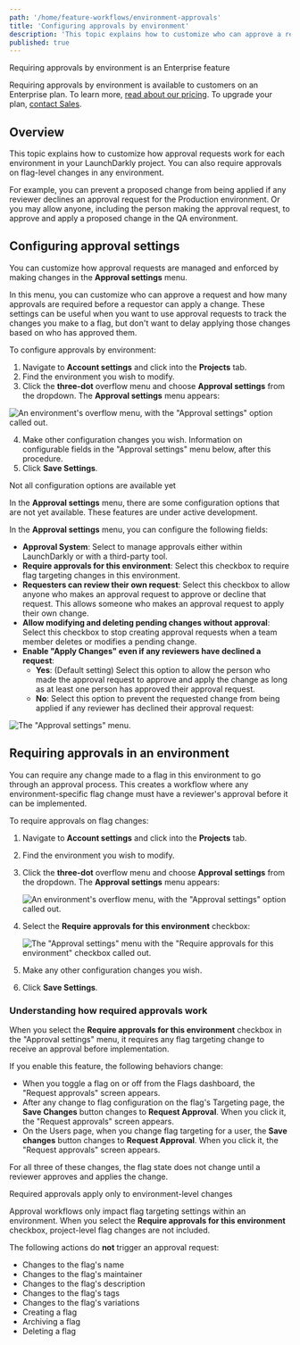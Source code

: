 ```yaml
---
path: '/home/feature-workflows/environment-approvals'
title: 'Configuring approvals by environment'
description: 'This topic explains how to customize who can approve a request for each environment in your LaunchDarkly project.'
published: true
---
```


<Callout intent="primary">
<CalloutTitle>Requiring approvals by environment is an Enterprise feature</CalloutTitle>
<CalloutDescription>

Requiring approvals by environment is available to customers on an Enterprise plan. To learn more, [read about our pricing](https://launchdarkly.com/pricing/). To upgrade your plan, [contact Sales](https://launchdarkly.com/contact-sales/).

  </CalloutDescription>
</Callout>

## Overview

This topic explains how to customize how approval requests work for each environment in your LaunchDarkly project. You can also require approvals on flag-level changes in any environment.

For example, you can prevent a proposed change from being applied if any reviewer declines an approval request for the Production environment. Or you may allow anyone, including the person making the approval request, to approve and apply a proposed change in the QA environment.

## Configuring approval settings

You can customize how approval requests are managed and enforced by making changes in the **Approval settings** menu.

In this menu, you can customize who can approve a request and how many approvals are required before a requestor can apply a change. These settings can be useful when you want to use approval requests to track the changes you make to a flag, but don't want to delay applying those changes based on who has approved them.

To configure approvals by environment:

1. Navigate to **Account settings** and click into the **Projects** tab.
2. Find the environment you wish to modify.
3. Click the **three-dot** overflow menu and choose **Approval settings** from the dropdown. The **Approval settings** menu appears:

![An environment's overflow menu, with the "Approval settings" option called out.](../../images/approvals-environment-overflow-callout.png)

4. Make other configuration changes you wish. Information on configurable fields in the "Approval settings" menu below, after this procedure.
6. Click **Save Settings**.

<Callout intent="alert">
<CalloutTitle>Not all configuration options are available yet</CalloutTitle>
<CalloutDescription>

In the **Approval settings** menu, there are some configuration options that are not yet available. These features are under active development.

</CalloutDescription>
</Callout>

In the **Approval settings** menu, you can configure the following fields:

* **Approval System**: Select to manage approvals either within LaunchDarkly or with a third-party tool.
* **Require approvals for this environment**: Select this checkbox to require flag targeting changes in this environment.
* **Requesters can review their own request**: Select this checkbox to allow anyone who makes an approval request to approve or decline that request. This allows someone who makes an approval request to apply their own change.
* **Allow modifying and deleting pending changes without approval**: Select this checkbox to stop creating approval requests when a team member deletes or modifies a pending change.
* **Enable "Apply Changes" even if any reviewers have declined a request**:
  * **Yes**: (Default setting) Select this option to allow the person who made the approval request to approve and apply the change as long as at least one person has approved their approval request.
  * **No**: Select this option to prevent the requested change from being applied if any reviewer has declined their approval request:

![The "Approval settings" menu.](../../images/approvals-approval-settings.png)

## Requiring approvals in an environment

You can require any change made to a flag in this environment to go through an approval process. This creates a workflow where any environment-specific flag change must have a reviewer's approval before it can be implemented.

To require approvals on flag changes:

1. Navigate to **Account settings** and click into the **Projects** tab.
2. Find the environment you wish to modify.
3. Click the **three-dot** overflow menu and choose **Approval settings** from the dropdown. The **Approval settings** menu appears:

    ![An environment's overflow menu, with the "Approval settings" option called out.](../../images/approvals-environment-overflow-callout.png)
4. Select the **Require approvals for this environment** checkbox:

    ![The "Approval settings" menu with the "Require approvals for this environment" checkbox called out.](../../images/approvals-settings-require-callout.png)

5. Make any other configuration changes you wish.
6. Click **Save Settings**.

### Understanding how required approvals work

When you select the **Require approvals for this environment** checkbox in the "Approval settings" menu, it requires any flag targeting change to receive an approval before implementation.

If you enable this feature, the following behaviors change:
* When you toggle a flag on or off from the Flags dashboard, the "Request approvals" screen appears.
* After any change to flag configuration on the flag's Targeting page, the **Save Changes** button changes to **Request Approval**. When you click it, the "Request approvals" screen appears.
* On the Users page, when you change flag targeting for a user, the **Save changes** button changes to **Request Approval**. When you click it, the "Request approvals" screen appears.

For all three of these changes, the flag state does not change until a reviewer approves and applies the change.

<Callout intent="alert">
<CalloutTitle>Required approvals apply only to environment-level changes</CalloutTitle>
<CalloutDescription>

Approval workflows only impact flag targeting settings within an environment. When you select the **Require approvals for this environment** checkbox, project-level flag changes are not included.

</CalloutDescription>
</Callout>

The following actions do **not** trigger an approval request:

* Changes to the flag's name
* Changes to the flag's maintainer
* Changes to the flag's description
* Changes to the flag's tags
* Changes to the flag's variations
* Creating a flag
* Archiving a flag
* Deleting a flag
